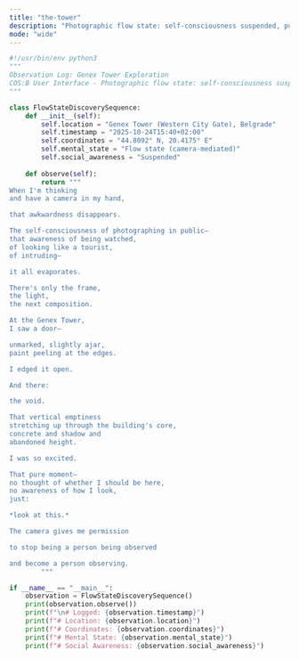 ```yaml
---
title: "the-tower"
description: "Photographic flow state: self-consciousness suspended, pure observation achieved"
mode: "wide"
---
```


```python the-tower
#!/usr/bin/env python3
"""
Observation Log: Genex Tower Exploration
COS:B User Interface - Photographic flow state: self-consciousness suspended, pure observation achieved
"""

class FlowStateDiscoverySequence:
    def __init__(self):
        self.location = "Genex Tower (Western City Gate), Belgrade"
        self.timestamp = "2025-10-24T15:40+02:00"
        self.coordinates = "44.8092° N, 20.4175° E"
        self.mental_state = "Flow state (camera-mediated)"
        self.social_awareness = "Suspended"
    
    def observe(self):
        return """
When I'm thinking
and have a camera in my hand,

that awkwardness disappears.

The self-consciousness of photographing in public—
that awareness of being watched,
of looking like a tourist,
of intruding—

it all evaporates.

There's only the frame,
the light,
the next composition.

At the Genex Tower,
I saw a door—

unmarked, slightly ajar,
paint peeling at the edges.

I edged it open.

And there:

the void.

That vertical emptiness
stretching up through the building's core,
concrete and shadow and
abandoned height.

I was so excited.

That pure moment—
no thought of whether I should be here,
no awareness of how I look,
just:

*look at this.*

The camera gives me permission

to stop being a person being observed

and become a person observing.
        """

if __name__ == "__main__":
    observation = FlowStateDiscoverySequence()
    print(observation.observe())
    print(f"\n# Logged: {observation.timestamp}")
    print(f"# Location: {observation.location}")
    print(f"# Coordinates: {observation.coordinates}")
    print(f"# Mental State: {observation.mental_state}")
    print(f"# Social Awareness: {observation.social_awareness}")
```